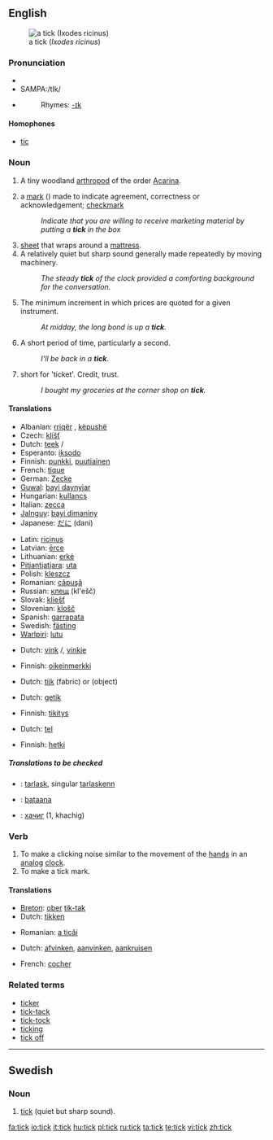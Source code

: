{{wikipedia|Tick (disambiguation)|tick}}
==English==

[[Image:Tick_2_%28aka%29.jpg|thumb|a tick (''Ixodes ricinus'')]]

===Pronunciation===
* {{IPA|/tɪk/}}
* SAMPA:/tIk/
* {{audio|en-us-tick.ogg|Audio (US)}}
*: Rhymes: [[Rhymes:English:-ɪk|-ɪk]]

====Homophones====
* [[tic]]

===Noun===
{{en-noun}}

# {{context|fauna}} A tiny woodland [[arthropod]] of the order [[Acarina]].
# {{UK}} a [[mark]] ({{unicode|✓}}) made to indicate agreement, correctness or acknowledgement; [[checkmark]]
#: ''Indicate that you are willing to receive marketing material by putting a '''tick''' in the box''
# [[sheet]] that wraps around a [[mattress]].
# A relatively quiet but sharp sound generally made repeatedly by moving machinery.
#: ''The steady '''tick''' of the clock provided a comforting background for the conversation.''
# {{trading}} The minimum increment in which prices are quoted for a given instrument.
#: ''At midday, the long bond is up a '''tick'''.''
# {{colloquial}} A short period of time, particularly a second.
#: ''I'll be back in a '''tick'''.''
# {{context|UK|colloquial}} short for 'ticket'. Credit, trust.
#: ''I bought my groceries at the corner shop on '''tick'''.''

====Translations====
{{trans-top|arthropod}}
* Albanian: [[rriqër]] {{m}}, [[këpushë]] {{f}}
* Czech: [[klíšť]] {{m}}
* Dutch: [[teek]] {{f}}/{{m}}
* Esperanto: [[iksodo]]
* Finnish: [[punkki]], [[puutiainen]]
* French: [[tique]] {{f}}
* German: [[Zecke]] {{f}}
* [[Guwal]]: [[bayi daynyjar]]
* Hungarian: [[kullancs]]
* Italian: [[zecca]] {{f}}
* [[Jalnguy]]: [[bayi dimaniny]]
* Japanese: [[だに]] (dani)
{{trans-mid}}
* Latin: [[ricinus]] {{m}}
* Latvian: [[ērce]] {{m}}
* Lithuanian: [[erkė]] {{m}}
* [[Pitjantjatjara]]: [[uta]]
* Polish: [[kleszcz]] {{m}}
* Romanian: [[căpuşă]] {{f}}
* Russian: [[клещ]] (kl'ešč) {{m}}
* Slovak: [[kliešť]] {{m}}
* Slovenian: [[klošč]] {{m}}
* Spanish: [[garrapata]] {{f}}
* Swedish: [[fästing]] {{c}}
* [[Warlpiri]]: [[lutu]]
{{trans-bottom}}

{{trans-top|checkmark}}
* Dutch: [[vink]] {{f}}/{{m}}, [[vinkje]] {{n}}
{{trans-mid}}
* Finnish: [[oikeinmerkki]]
{{trans-bottom}}

{{trans-top|sheet around a mattress}}
* Dutch: [[tijk]] {{n}} (fabric) or {{m}} (object)
{{trans-mid}}
{{trans-bottom}}

{{trans-top|quiet but sharp sound}}
* Dutch: [[getik]] {{n}}
{{trans-mid}}
* Finnish: [[tikitys]]
{{trans-bottom}}

{{trans-top|minimum increment}}
{{trans-mid}}
{{trans-bottom}}

{{trans-top|short period of time}}
* Dutch: [[tel]] {{m}}
{{trans-mid}}
* Finnish: [[hetki]]
{{trans-bottom}}

=====Translations to be checked=====
{{checktrans}}
* {{ttbc|Breton}}: [[tarlask]], singular [[tarlaskenn]] {{f}}
* {{ttbc|Isthmus Zapotec}}: [[bataana]]
* {{ttbc|Mongolian}}: [[хачиг]] (1, khachig)

===Verb===
{{en-verb}}

# To make a clicking noise similar to the movement of the [[hand]]s in an [[analog]] [[clock]].
# To make a tick mark.

====Translations====
{{trans-top|make a clicking noise}}
* [[Breton]]: [[ober]] [[tik-tak]]
* Dutch: [[tikken]]
{{trans-mid}}
* Romanian: [[a ticăi]]
{{trans-bottom}}

{{trans-top|make a tick mark}}
* Dutch: [[afvinken]], [[aanvinken]], [[aankruisen]]
{{trans-mid}}
* French: [[cocher]]
{{trans-bottom}}

===Related terms===
* [[ticker]]
* [[tick-tack]]
* [[tick-tock]]
* [[ticking]]
* [[tick off]]

----

==Swedish==

===Noun===
{{infl|sv|noun|g=n}}
{{sv-noun-irreg-n}}

# [[tick#English|tick]] (quiet but sharp sound).

[[fa:tick]]
[[io:tick]]
[[it:tick]]
[[hu:tick]]
[[pl:tick]]
[[ru:tick]]
[[ta:tick]]
[[te:tick]]
[[vi:tick]]
[[zh:tick]]